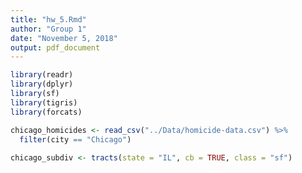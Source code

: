 ```yaml
---
title: "hw_5.Rmd"
author: "Group 1"
date: "November 5, 2018"
output: pdf_document
---
```


```r

library(readr)
library(dplyr)
library(sf)
library(tigris)
library(forcats)

chicago_homicides <- read_csv("../Data/homicide-data.csv") %>% 
  filter(city == "Chicago")
  
chicago_subdiv <- tracts(state = "IL", cb = TRUE, class = "sf")



  

```

```r
```

```r
```